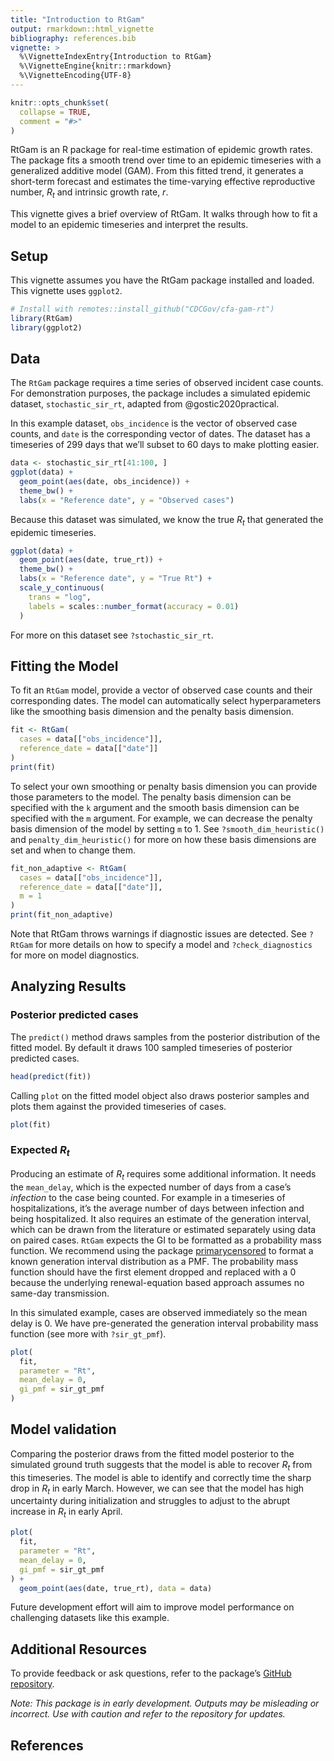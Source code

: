 ```yaml
---
title: "Introduction to RtGam"
output: rmarkdown::html_vignette
bibliography: references.bib
vignette: >
  %\VignetteIndexEntry{Introduction to RtGam}
  %\VignetteEngine{knitr::rmarkdown}
  %\VignetteEncoding{UTF-8}
---
```


```r
knitr::opts_chunk$set(
  collapse = TRUE,
  comment = "#>"
)
```

RtGam is an R package for real-time estimation of epidemic growth rates.
The package fits a smooth trend over time to an epidemic timeseries with a generalized additive model (GAM).
From this fitted trend, it generates a short-term forecast and estimates the time-varying effective reproductive number, $R_t$ and intrinsic growth rate, $r$.

This vignette gives a brief overview of RtGam.
It walks through how to fit a model to an epidemic timeseries and interpret the results.

## Setup

This vignette assumes you have the RtGam package installed and loaded.
This vignette uses `ggplot2`.

```r
# Install with remotes::install_github("CDCGov/cfa-gam-rt")
library(RtGam)
library(ggplot2)
```

## Data

The `RtGam` package requires a time series of observed incident case counts.
For demonstration purposes, the package includes a simulated epidemic dataset, `stochastic_sir_rt`, adapted from @gostic2020practical.

In this example dataset, `obs_incidence` is the vector of observed case counts, and `date` is the corresponding vector of dates.
The dataset has a timeseries of 299 days that we'll subset to 60 days to make plotting easier.


```r
data <- stochastic_sir_rt[41:100, ]
ggplot(data) +
  geom_point(aes(date, obs_incidence)) +
  theme_bw() +
  labs(x = "Reference date", y = "Observed cases")
```

Because this dataset was simulated, we know the true $R_t$ that generated the epidemic timeseries.
```r
ggplot(data) +
  geom_point(aes(date, true_rt)) +
  theme_bw() +
  labs(x = "Reference date", y = "True Rt") +
  scale_y_continuous(
    trans = "log",
    labels = scales::number_format(accuracy = 0.01)
  )
```

For more on this dataset see `?stochastic_sir_rt`.

## Fitting the Model

To fit an `RtGam` model, provide a vector of observed case counts and their corresponding dates.
The model can automatically select hyperparameters like the smoothing basis dimension and the penalty basis dimension.

```r
fit <- RtGam(
  cases = data[["obs_incidence"]],
  reference_date = data[["date"]]
)
print(fit)
```

To select your own smoothing or penalty basis dimension you can provide those parameters to the model.
The penalty basis dimension can be specified with the `k` argument and the smooth basis dimension can be specified with the `m` argument.
For example, we can decrease the penalty basis dimension of the model by setting `m` to 1.
See `?smooth_dim_heuristic()` and `penalty_dim_heuristic()` for more on how these basis dimensions are set and when to change them.

```r
fit_non_adaptive <- RtGam(
  cases = data[["obs_incidence"]],
  reference_date = data[["date"]],
  m = 1
)
print(fit_non_adaptive)
```

Note that RtGam throws warnings if diagnostic issues are detected.
See `?RtGam` for more details on how to specify a model and `?check_diagnostics` for more on model diagnostics.

## Analyzing Results

### Posterior predicted cases

The `predict()` method draws samples from the posterior distribution of the fitted model.
By default it draws 100 sampled timeseries of posterior predicted cases.

```r
head(predict(fit))
```

Calling `plot` on the fitted model object also draws posterior samples and plots them against the provided timeseries of cases.

```r
plot(fit)
```

### Expected $R_t$

Producing an estimate of $R_t$ requires some additional information.
It needs the `mean_delay`, which is the expected number of days from a case's _infection_ to the case being counted.
For example in a timeseries of hospitalizations, it's the average number of days between infection and being hospitalized.
It also requires an estimate of the generation interval, which can be drawn from the literature or estimated separately using data on paired cases.
`RtGam` expects the GI to be formatted as a probability mass function.
We recommend using the package [primarycensored](https://primarycensored.epinowcast.org) to format a known generation interval distribution as a PMF.
The probability mass function should have the first element dropped and replaced with a 0 because the underlying renewal-equation based approach assumes no same-day transmission.

In this simulated example, cases are observed immediately so the mean delay is 0.
We have pre-generated the generation interval probability mass function (see more with `?sir_gt_pmf`).

```r
plot(
  fit,
  parameter = "Rt",
  mean_delay = 0,
  gi_pmf = sir_gt_pmf
)
```

## Model validation

Comparing the posterior draws from the fitted model posterior to the simulated ground truth suggests that the model is able to recover $R_t$ from this timeseries.
The model is able to identify and correctly time the sharp drop in $R_t$ in early March.
However, we can see that the model has high uncertainty during initialization and struggles to adjust to the abrupt increase in $R_t$ in early April.

```r
plot(
  fit,
  parameter = "Rt",
  mean_delay = 0,
  gi_pmf = sir_gt_pmf
) +
  geom_point(aes(date, true_rt), data = data)
```

Future development effort will aim to improve model performance on challenging datasets like this example.

## Additional Resources

To provide feedback or ask questions, refer to the package's [GitHub repository](https://github.com/CDCgov/cfa-gam-rt).

*Note: This package is in early development.
Outputs may be misleading or incorrect. Use with caution and refer to the repository for updates.*

## References
